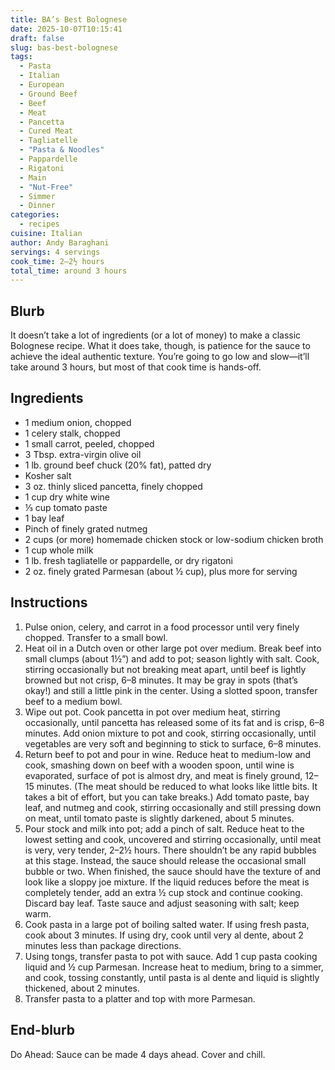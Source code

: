 ```yaml
---
title: BA’s Best Bolognese
date: 2025-10-07T10:15:41
draft: false
slug: bas-best-bolognese
tags:
  - Pasta
  - Italian
  - European
  - Ground Beef
  - Beef
  - Meat
  - Pancetta
  - Cured Meat
  - Tagliatelle
  - "Pasta & Noodles"
  - Pappardelle
  - Rigatoni
  - Main
  - "Nut-Free"
  - Simmer
  - Dinner
categories:
  - recipes
cuisine: Italian
author: Andy Baraghani
servings: 4 servings
cook_time: 2–2½ hours
total_time: around 3 hours
---
```


## Blurb

It doesn’t take a lot of ingredients (or a lot of money) to make a classic Bolognese recipe. What it does take, though, is patience for the sauce to achieve the ideal authentic texture. You’re going to go low and slow—it’ll take around 3 hours, but most of that cook time is hands-off.

## Ingredients

- 1 medium onion, chopped
- 1 celery stalk, chopped
- 1 small carrot, peeled, chopped
- 3 Tbsp. extra-virgin olive oil
- 1 lb. ground beef chuck (20% fat), patted dry
- Kosher salt
- 3 oz. thinly sliced pancetta, finely chopped
- 1 cup dry white wine
- ⅓ cup tomato paste
- 1 bay leaf
- Pinch of finely grated nutmeg
- 2 cups (or more) homemade chicken stock or low-sodium chicken broth
- 1 cup whole milk
- 1 lb. fresh tagliatelle or pappardelle, or dry rigatoni
- 2 oz. finely grated Parmesan (about ½ cup), plus more for serving

## Instructions

1. Pulse onion, celery, and carrot in a food processor until very finely chopped. Transfer to a small bowl.
2. Heat oil in a Dutch oven or other large pot over medium. Break beef into small clumps (about 1½") and add to pot; season lightly with salt. Cook, stirring occasionally but not breaking meat apart, until beef is lightly browned but not crisp, 6–8 minutes. It may be gray in spots (that’s okay!) and still a little pink in the center. Using a slotted spoon, transfer beef to a medium bowl.
3. Wipe out pot. Cook pancetta in pot over medium heat, stirring occasionally, until pancetta has released some of its fat and is crisp, 6–8 minutes. Add onion mixture to pot and cook, stirring occasionally, until vegetables are very soft and beginning to stick to surface, 6–8 minutes.
4. Return beef to pot and pour in wine. Reduce heat to medium-low and cook, smashing down on beef with a wooden spoon, until wine is evaporated, surface of pot is almost dry, and meat is finely ground, 12–15 minutes. (The meat should be reduced to what looks like little bits. It takes a bit of effort, but you can take breaks.) Add tomato paste, bay leaf, and nutmeg and cook, stirring occasionally and still pressing down on meat, until tomato paste is slightly darkened, about 5 minutes.
5. Pour stock and milk into pot; add a pinch of salt. Reduce heat to the lowest setting and cook, uncovered and stirring occasionally, until meat is very, very tender, 2–2½ hours. There shouldn’t be any rapid bubbles at this stage. Instead, the sauce should release the occasional small bubble or two. When finished, the sauce should have the texture of and look like a sloppy joe mixture. If the liquid reduces before the meat is completely tender, add an extra ½ cup stock and continue cooking. Discard bay leaf. Taste sauce and adjust seasoning with salt; keep warm.
6. Cook pasta in a large pot of boiling salted water. If using fresh pasta, cook about 3 minutes. If using dry, cook until very al dente, about 2 minutes less than package directions.
7. Using tongs, transfer pasta to pot with sauce. Add 1 cup pasta cooking liquid and ½ cup Parmesan. Increase heat to medium, bring to a simmer, and cook, tossing constantly, until pasta is al dente and liquid is slightly thickened, about 2 minutes.
8. Transfer pasta to a platter and top with more Parmesan.

## End-blurb

Do Ahead: Sauce can be made 4 days ahead. Cover and chill.
